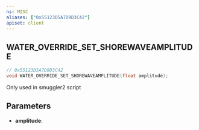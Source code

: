 ```yaml
---
ns: MISC
aliases: ["0x55123D5A7D9D3C42"]
apiset: client
---
```

## WATER_OVERRIDE_SET_SHOREWAVEAMPLITUDE

```c
// 0x55123D5A7D9D3C42
void WATER_OVERRIDE_SET_SHOREWAVEAMPLITUDE(float amplitude);
```

Only used in smuggler2 script

## Parameters
* **amplitude**:
